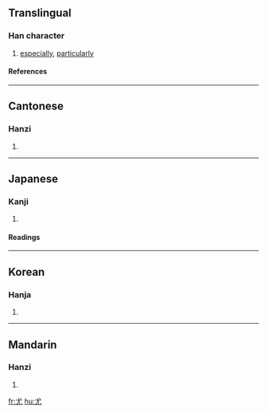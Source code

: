 {{see|尢}}
==Translingual==
===Han character===
{{Han char|rn=43|rad=尢|as=01|sn=4|four=4301<sub>0</sub>|canj=戈大山 (IKU)}}
# [[especially]], [[particularly]]
====References====
{{Han ref|kx=0298.030|dkj=07543|dj=0593.050|hdz=10551.140|uh=5C24|ud=23588|bh=A4D7|bd=42199}}
----
==Cantonese==
===Hanzi===
{{yue-hanzi|jyut=|y=yau4}}
# {{defn|Cantonese}}
----
==Japanese==
===Kanji===
{{ja-kanji|grade=|rs=尢01}}
# {{defn|Japanese}} 
====Readings====
{{ja-readings|on=[[ゆう]] (yū)|kun=[[とがめる]] (togameru), [[とが]] (toga), [[もっとも]] (mottomo)}}
----
==Korean==
===Hanja===
{{ko-hanja|hangeul=우|rv=u|mr=u}}
# {{defn|Korean}}
----
==Mandarin==
===Hanzi===
{{cmn-hanzi|pin=[[yóu]] (you2)|wg=yu<sup>2</sup>}}
# {{defn|Mandarin}}

[[fr:尤]]
[[hu:尤]]
